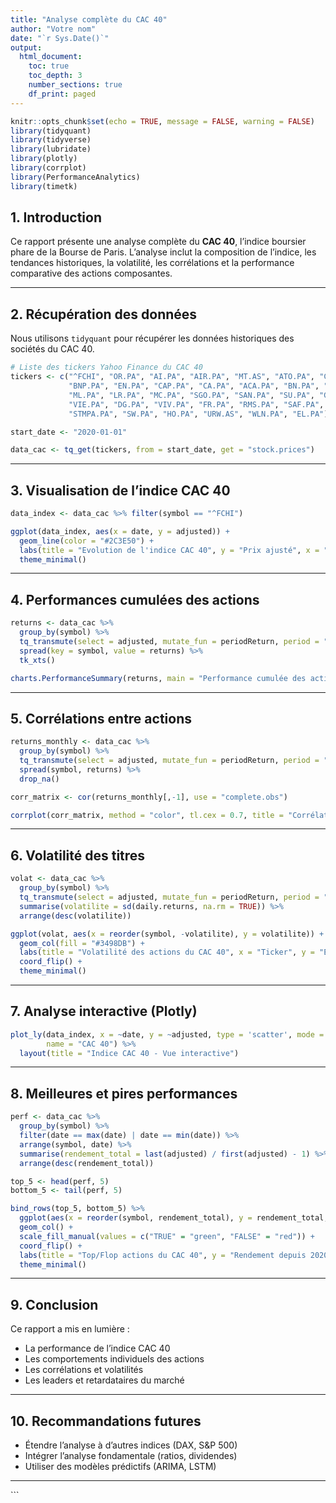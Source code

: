 ```yaml
---
title: "Analyse complète du CAC 40"
author: "Votre nom"
date: "`r Sys.Date()`"
output:
  html_document:
    toc: true
    toc_depth: 3
    number_sections: true
    df_print: paged
---
```


```r
knitr::opts_chunk$set(echo = TRUE, message = FALSE, warning = FALSE)
library(tidyquant)
library(tidyverse)
library(lubridate)
library(plotly)
library(corrplot)
library(PerformanceAnalytics)
library(timetk)
```

## 1. Introduction

Ce rapport présente une analyse complète du **CAC 40**, l'indice boursier phare de la Bourse de Paris. L’analyse inclut la composition de l’indice, les tendances historiques, la volatilité, les corrélations et la performance comparative des actions composantes.

---

## 2. Récupération des données

Nous utilisons `tidyquant` pour récupérer les données historiques des sociétés du CAC 40.

```r
# Liste des tickers Yahoo Finance du CAC 40
tickers <- c("^FCHI", "OR.PA", "AI.PA", "AIR.PA", "MT.AS", "ATO.PA", "CS.PA", 
             "BNP.PA", "EN.PA", "CAP.PA", "CA.PA", "ACA.PA", "BN.PA", "KER.PA", 
             "ML.PA", "LR.PA", "MC.PA", "SGO.PA", "SAN.PA", "SU.PA", "GLE.PA", 
             "VIE.PA", "DG.PA", "VIV.PA", "FR.PA", "RMS.PA", "SAF.PA", "STLA.PA", 
             "STMPA.PA", "SW.PA", "HO.PA", "URW.AS", "WLN.PA", "EL.PA")

start_date <- "2020-01-01"

data_cac <- tq_get(tickers, from = start_date, get = "stock.prices")
```

---

## 3. Visualisation de l'indice CAC 40

```r
data_index <- data_cac %>% filter(symbol == "^FCHI")

ggplot(data_index, aes(x = date, y = adjusted)) +
  geom_line(color = "#2C3E50") +
  labs(title = "Evolution de l'indice CAC 40", y = "Prix ajusté", x = "Date") +
  theme_minimal()
```

---

## 4. Performances cumulées des actions

```r
returns <- data_cac %>%
  group_by(symbol) %>%
  tq_transmute(select = adjusted, mutate_fun = periodReturn, period = "daily", col_rename = "returns") %>%
  spread(key = symbol, value = returns) %>%
  tk_xts()

charts.PerformanceSummary(returns, main = "Performance cumulée des actions du CAC 40")
```

---

## 5. Corrélations entre actions

```r
returns_monthly <- data_cac %>%
  group_by(symbol) %>%
  tq_transmute(select = adjusted, mutate_fun = periodReturn, period = "monthly", col_rename = "returns") %>%
  spread(symbol, returns) %>%
  drop_na()

corr_matrix <- cor(returns_monthly[,-1], use = "complete.obs")

corrplot(corr_matrix, method = "color", tl.cex = 0.7, title = "Corrélation entre les actions", mar = c(0,0,1,0))
```

---

## 6. Volatilité des titres

```r
volat <- data_cac %>%
  group_by(symbol) %>%
  tq_transmute(select = adjusted, mutate_fun = periodReturn, period = "daily") %>%
  summarise(volatilite = sd(daily.returns, na.rm = TRUE)) %>%
  arrange(desc(volatilite))

ggplot(volat, aes(x = reorder(symbol, -volatilite), y = volatilite)) +
  geom_col(fill = "#3498DB") +
  labs(title = "Volatilité des actions du CAC 40", x = "Ticker", y = "Écart-type des rendements quotidiens") +
  coord_flip() +
  theme_minimal()
```

---

## 7. Analyse interactive (Plotly)

```r
plot_ly(data_index, x = ~date, y = ~adjusted, type = 'scatter', mode = 'lines',
        name = "CAC 40") %>%
  layout(title = "Indice CAC 40 - Vue interactive")
```

---

## 8. Meilleures et pires performances

```r
perf <- data_cac %>%
  group_by(symbol) %>%
  filter(date == max(date) | date == min(date)) %>%
  arrange(symbol, date) %>%
  summarise(rendement_total = last(adjusted) / first(adjusted) - 1) %>%
  arrange(desc(rendement_total))

top_5 <- head(perf, 5)
bottom_5 <- tail(perf, 5)

bind_rows(top_5, bottom_5) %>%
  ggplot(aes(x = reorder(symbol, rendement_total), y = rendement_total, fill = rendement_total > 0)) +
  geom_col() +
  scale_fill_manual(values = c("TRUE" = "green", "FALSE" = "red")) +
  coord_flip() +
  labs(title = "Top/Flop actions du CAC 40", y = "Rendement depuis 2020", x = "Ticker") +
  theme_minimal()
```

---

## 9. Conclusion

Ce rapport a mis en lumière :

* La performance de l’indice CAC 40
* Les comportements individuels des actions
* Les corrélations et volatilités
* Les leaders et retardataires du marché

---

## 10. Recommandations futures

* Étendre l’analyse à d'autres indices (DAX, S\&P 500)
* Intégrer l'analyse fondamentale (ratios, dividendes)
* Utiliser des modèles prédictifs (ARIMA, LSTM)

---

```

